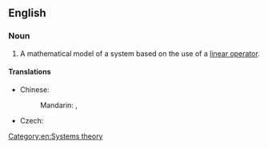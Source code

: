 ==English==
{{wikipedia}}

===Noun===
{{en-noun}}

# A mathematical model of a system based on the use of a [[linear operator]].

====Translations====
{{trans-top|mathematical model of a system}}
* Chinese:
*: Mandarin: {{t+|cmn|線性系統}}, {{t+|cmn|线性系统|tr=xiànxìng xìtǒng}}
* Czech: {{t|cs|lineární systém|m}}
{{trans-mid}}
{{trans-bottom}}

[[Category:en:Systems theory]]